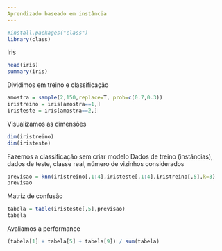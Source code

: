 ---
Aprendizado baseado em instância
---

```{r}
#install.packages("class")
library(class)
```
Iris
```{r}
head(iris)
summary(iris)
```
Dividimos em treino e classificação
```{r}
amostra = sample(2,150,replace=T, prob=c(0.7,0.3))
iristreino = iris[amostra==1,]
iristeste = iris[amostra==2,]
```
Visualizamos as dimensões
```{r}
dim(iristreino)
dim(iristeste)
```
Fazemos a classificação sem criar modelo
Dados de treino (instâncias), dados de teste, classe real, número de vizinhos considerados

```{r}
previsao = knn(iristreino[,1:4],iristeste[,1:4],iristreino[,5],k=3)
previsao
```
Matriz de confusão
```{r}
tabela = table(iristeste[,5],previsao)
tabela
```
Avaliamos a performance
```{r}
(tabela[1] + tabela[5] + tabela[9]) / sum(tabela) 
```
